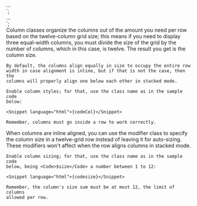 
<div class="sui-col"> ... </div>
`;

<!-- Replace $size with a number between 1 to 12 -->
<div class="sui-col sui-col-$size"> ... </div>
`;

<Section title="Usage" contained={true} border={true} style={{ paddingTop: 0 }}>
	Column classes organize the columns out of the amount you need per row
	based on the twelve-column grid size; this means if you need to display
	three equal-width columns, you must divide the size of the grid by the
	number of columns, which in this case, is twelve. The result you get is
	the column size.

	By default, the columns align equally in size to occupy the entire row
	width in case alignment is inline, but if that is not the case, then the
	columns will properly align one below each other in stacked mode.

	Enable column styles; for that, use the class name as in the sample code
	below:

	<Snippet language="html">{codeCol}</Snippet>

	Remember, columns must go inside a row to work correctly.
</Section>

<Section title="Modifiers" contained={true}>
	When columns are inline aligned, you can use the modifier class to
	specify the column size in a twelve-grid row instead of leaving it for
	auto-sizing. These modifiers won't affect when the row aligns columns in
	stacked mode.

	Enable column sizing; for that, use the class name as in the sample code
	below, being <Code>$size</Code> a number between 1 to 12:

	<Snippet language="html">{codesize}</Snippet>

	Remember, the column's size sum must be at most 12, the limit of columns
	allowed per row.
</Section>
